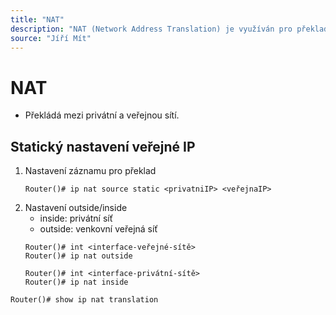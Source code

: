 ```yaml
---
title: "NAT"
description: "NAT (Network Address Translation) je využíván pro překlad IP adres mezi privátními a veřejnými adresami."
source: "Jíří Mít"
---
```


# NAT
- Překládá mezi privátní a veřejnou sítí.

## Statický nastavení veřejné IP
1. Nastavení záznamu pro překlad
    ```cli title="Statický překlad"
    Router()# ip nat source static <privatniIP> <veřejnaIP>
    ```
1. Nastavení outside/inside
    - inside: privátní síť
    - outside: venkovní veřejná síť
    ```cli title="Nastavení outside/inside"
    Router()# int <interface-veřejné-sítě>
    Router()# ip nat outside
    
    Router()# int <interface-privátní-sítě>
    Router()# ip nat inside
    ```

```cli title="Zobrazí tabulku nat záznamů"
Router()# show ip nat translation
```